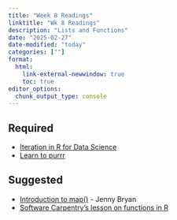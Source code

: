 ```yaml
---
title: "Week 8 Readings"
linktitle: "Wk 8 Readings"
description: "Lists and Functions"
date: "2025-02-27"
date-modified: "today"
categories: [""]
format: 
  html:
    link-external-newwindow: true
    toc: true
editor_options: 
  chunk_output_type: console
---
```


## Required


- [Iteration in R for Data Science](https://r4ds.hadley.nz/iteration.html)
- [Learn to purrr](http://www.rebeccabarter.com/blog/2019-08-19_purrr/)


## Suggested

- [Introduction to map()](https://jennybc.github.io/purrr-tutorial/ls01_map-name-position-shortcuts.html) - Jenny Bryan
- [Software Carpentry’s lesson on functions in R](https://swcarpentry.github.io/r-novice-inflammation/02-func-R.html)


